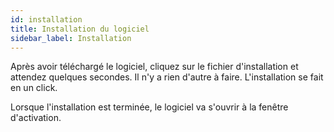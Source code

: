 ```yaml
---
id: installation
title: Installation du logiciel
sidebar_label: Installation
---
```



Après avoir téléchargé le logiciel, cliquez sur le fichier d'installation et attendez quelques secondes.
Il n'y a rien d'autre à faire. L'installation se fait en un click.

<Image img={fichier} />
<br/>
Lorsque l'installation est terminée, le logiciel va s'ouvrir à la fenêtre d'activation.
